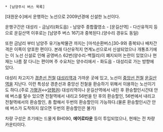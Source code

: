  * [남양주시 버스 목록]

[대원운수]에서 운행하는 노선으로 2009년경에 신설한 노선이다. 

운행구간은 대성리 - 금남리(화도읍) - 남양주 종합촬영소 - [운길산역] - 다산유적지 등으로 운길산역 이후로는 [남양주 버스 167]과 중복된다.(양수리 경유도 동일) 

또한 금남리 부터 남양주 유기농박물관 까지는 [마석순환버스]30-9와 중복되나 배차간격은 이쪽이 양호한 편이다. 본래 다산유적지 연계노선으로서 신설되었으나 개통초기에는 이 노선 신설로 인해 공영버스 62번(양수리-백월리)이 폐지되어 논란이 있었으나 현재는 나름 잘 다니는 편이며 주 수요처는 양수리에서 - 화도읍 - 대성리로 가는 방향에 있다.

대성리 차고지가 [[수도권 전철 경춘선|경춘선 전철]] [[대성리역]]과 가까운 곳에 있고, 노선이 [[수도권 전철 경의·중앙선|중앙선 전철]] [[운길산역]]을 지난다. 이런 특성상 경춘선과 중앙선 전철을 환승하기 위해서 이용하는 노선이기도 하다.(주로 [[가평]]권↔[[양평]]권) 대성리역이나 운길산역에서 내린 후 환승할인시간대 안에 버스를 탈수 있으면 전철역에서 내리고 56번을 탄 후의 환승할인, 56번에서 내리고 전철역에서의 환승할인, 총 합해서 두번의 환승할인이 가능하다.(물론 환승할인시간 안에 버스가 도착하지 않으면 두번의 환승할인은 불가)

차량 구성은 초기에는 드물게 BH090, '''에어로타운''' 등이 투입되었으나, 현재는 전 차량 카운티이다.
